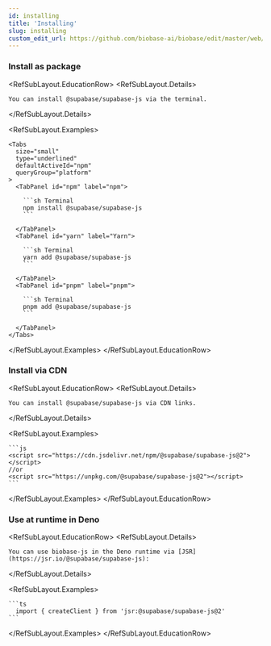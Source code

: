 ```yaml
---
id: installing
title: 'Installing'
slug: installing
custom_edit_url: https://github.com/biobase-ai/biobase/edit/master/web/spec/biobase.yml
---
```


### Install as package

<RefSubLayout.EducationRow>
  <RefSubLayout.Details>

    You can install @supabase/supabase-js via the terminal.

  </RefSubLayout.Details>

  <RefSubLayout.Examples>

    <Tabs
      size="small"
      type="underlined"
      defaultActiveId="npm"
      queryGroup="platform"
    >
      <TabPanel id="npm" label="npm">

        ```sh Terminal
        npm install @supabase/supabase-js
        ```

      </TabPanel>
      <TabPanel id="yarn" label="Yarn">

        ```sh Terminal
        yarn add @supabase/supabase-js
        ```

      </TabPanel>
      <TabPanel id="pnpm" label="pnpm">

        ```sh Terminal
        pnpm add @supabase/supabase-js
        ```

      </TabPanel>
    </Tabs>

  </RefSubLayout.Examples>
</RefSubLayout.EducationRow>

### Install via CDN

<RefSubLayout.EducationRow>
  <RefSubLayout.Details>
    
    You can install @supabase/supabase-js via CDN links.

  </RefSubLayout.Details>

  <RefSubLayout.Examples>

    ```js
    <script src="https://cdn.jsdelivr.net/npm/@supabase/supabase-js@2"></script>
    //or
    <script src="https://unpkg.com/@supabase/supabase-js@2"></script>
    ```

  </RefSubLayout.Examples>
</RefSubLayout.EducationRow>

### Use at runtime in Deno

<RefSubLayout.EducationRow>
  <RefSubLayout.Details>
    
    You can use biobase-js in the Deno runtime via [JSR](https://jsr.io/@supabase/supabase-js):

  </RefSubLayout.Details>

  <RefSubLayout.Examples>

    ```ts
      import { createClient } from 'jsr:@supabase/supabase-js@2'
    ```

  </RefSubLayout.Examples>
</RefSubLayout.EducationRow>
